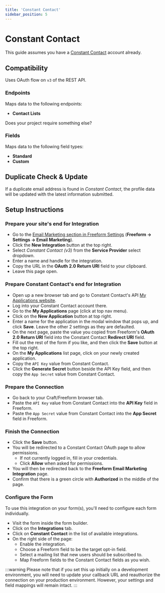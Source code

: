 ```yaml
---
title: 'Constant Contact'
sidebar_position: 5
---
```



# Constant Contact <Badge type="pro" text="Pro" />

This guide assumes you have a [Constant Contact](https://www.constantcontact.com) account already.

## Compatibility

Uses OAuth flow on `v3` of the REST API.

### Endpoints

Maps data to the following endpoints:

- **Contact Lists**

Does your project require something else? &nbsp; <PrimaryButtonWithLink to='/support' label='Contact Us' />

### Fields

Maps data to the following field types:

- **Standard**
- **Custom**

## Duplicate Check & Update

If a duplicate email address is found in _Constant Contact_, the profile data will be updated with the latest information submitted.

## Setup Instructions

<VerticalStepWrapper>

<StepMarkdown>

### Prepare your site's end for Integration

- Go to the [Email Marketing section in Freeform Settings](../configuration/settings/#email-marketing) (**Freeform → Settings → Email Marketing**).
- Click the **New Integration** button at the top right.
- Select _Constant Contact (v3)_ from the **Service Provider** select dropdown.
- Enter a name and handle for the integration.
- Copy the URL in the **OAuth 2.0 Return URI** field to your clipboard.
- Leave this page open.

</StepMarkdown>

<StepMarkdown>

### Prepare Constant Contact's end for Integration

- Open up a new browser tab and go to Constant Contact's API [My Applications website](https://app.constantcontact.com/pages/dma/portal/).
- Log into your Constant Contact account there.
- Go to the **My Applications** page (click at top nav menu).
- Click on the **New Application** button at top right.
- Enter a name for the application in the modal window that pops up, and click **Save**. Leave the other 2 settings as they are defaulted.
- On the next page, paste the value you copied from Freeform's **OAuth 2.0 Return URI** field into the Constant Contact **Redirect URI** field.
- Fill out the rest of the form if you like, and then click the **Save** button at the top right.
- On the **My Applications** list page, click on your newly created application.
- Copy the `API Key` value from Constant Contact.
- Click the **Generate Secret** button beside the API Key field, and then copy the `App Secret` value from Constant Contact.

</StepMarkdown>

<StepMarkdown>

### Prepare the Connection

- Go back to your Craft/Freeform browser tab.
- Paste the `API Key` value from Constant Contact into the **API Key** field in Freeform.
- Paste the `App Secret` value from Constant Contact into the **App Secret** field in Freeform.

</StepMarkdown>

<StepMarkdown>

### Finish the Connection

- Click the **Save** button.
- You will be redirected to a Constant Contact OAuth page to allow permissions.
  - If not currently logged in, fill in your credentials.
  - Click **Allow** when asked for permissions.
- You will then be redirected back to the **Freeform Email Marketing Integration** page.
- Confirm that there is a green circle with **Authorized** in the middle of the page.

</StepMarkdown>

<StepMarkdown>

### Configure the Form

To use this integration on your form(s), you'll need to configure each form individually.

- Visit the form inside the form builder.
- Click on the **Integrations** tab.
- Click on **Constant Contact** in the list of available integrations.
- On the right side of the page:
  - Enable the integration.
  - Choose a Freeform field to be the target opt-in field.
  - Select a mailing list that new users should be subscribed to.
  - Map Freeform fields to the Constant Contact fields as you wish.

</StepMarkdown>

</VerticalStepWrapper>

:::warning
Please note that if you set this up initially on a development environment, you will need to update your callback URL and reauthorize the connection on your production environment. However, your settings and field mappings will remain intact.
:::
